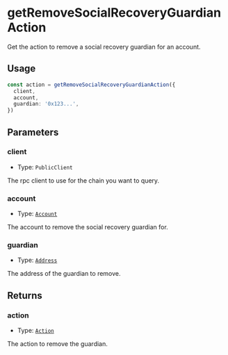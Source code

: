 # getRemoveSocialRecoveryGuardianAction

Get the action to remove a social recovery guardian for an account.

## Usage

```typescript copy
const action = getRemoveSocialRecoveryGuardianAction({
  client,
  account,
  guardian: '0x123...',
})
```

## Parameters

### client

- Type: `PublicClient`

The rpc client to use for the chain you want to query.

### account

- Type: [`Account`](/module-sdk/glossary/types#account)

The account to remove the social recovery guardian for.

### guardian

- Type: [`Address`](https://viem.sh/docs/glossary/types#address)

The address of the guardian to remove.

## Returns

### action

- Type: [`Action`](https://viem.sh/docs/glossary/types#action)

The action to remove the guardian.
